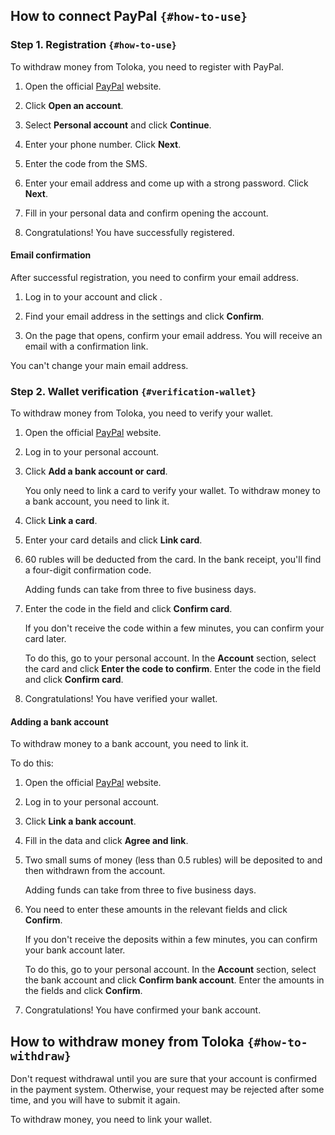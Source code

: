 ## How to connect PayPal `{#how-to-use}`

### Step 1. Registration `{#how-to-use}`

To withdraw money from Toloka, you need to register with PayPal.

1. Open the official [PayPal](https://www.paypal.com/uk/home) website.

1. Click **Open an account**.

1. Select **Personal account** and click **Continue**.

1. Enter your phone number. Click **Next**.

1. Enter the code from the SMS.

1. Enter your email address and come up with a strong password. Click **Next**.

1. Fill in your personal data and confirm opening the account.

1. Congratulations! You have successfully registered.

#### Email confirmation

After successful registration, you need to confirm your email address.

1. Log in to your account and click <img src="https://tlkfrontprod.azureedge.net/portal-production/static/uploaded/images/1676448845247/1676448845247_original_png.png" alt="" />.

1. Find your email address in the settings and click **Confirm**.

1. On the page that opens, confirm your email address. You will receive an email with a confirmation link.

<Note mode="note" title="Note">

You can't change your main email address.

</Note>

### Step 2. Wallet verification `{#verification-wallet}`

To withdraw money from Toloka, you need to verify your wallet.

1. Open the official [PayPal](https://www.paypal.com/uk/home) website.

1. Log in to your personal account.

1. Click **Add a bank account or card**.

    <Note mode="note" title="Note">

    You only need to link a card to verify your wallet. To withdraw money to a bank account, you need to link it.

    </Note>

1. Click **Link a card**.

1. Enter your card details and click **Link card**.

1. 60 rubles will be deducted from the card. In the bank receipt, you'll find a four-digit confirmation code.

    <Note mode="note" title="Note">

    Adding funds can take from three to five business days.

    </Note>

1. Enter the code in the field and click **Confirm card**.

    <Cut title="If you didn't receive a code">

    If you don't receive the code within a few minutes, you can confirm your card later.

    To do this, go to your personal account. In the **Account** section, select the card and click **Enter the code to confirm**. Enter the code in the field and click **Confirm card**.

    </Cut>

1. Congratulations! You have verified your wallet.

#### Adding a bank account

To withdraw money to a bank account, you need to link it.

To do this:

1. Open the official [PayPal](https://www.paypal.com/uk/home) website.

1. Log in to your personal account.

1. Click **Link a bank account**.

1. Fill in the data and click **Agree and link**.

1. Two small sums of money (less than 0.5 rubles) will be deposited to and then withdrawn from the account.

    <Note mode="note" title="Note">

    Adding funds can take from three to five business days.

    </Note>

1. You need to enter these amounts in the relevant fields and click **Confirm**.

    <Cut title="If you didn't receive the deposits">

    If you don't receive the deposits within a few minutes, you can confirm your bank account later.

    To do this, go to your personal account. In the **Account** section, select the bank account and click **Confirm bank account**. Enter the amounts in the fields and click **Confirm**.

    </Cut>

1. Congratulations! You have confirmed your bank account.

## How to withdraw money from Toloka `{#how-to-withdraw}`

<Note mode="warning" title="Warning">

Don't request withdrawal until you are sure that your account is confirmed in the payment system. Otherwise, your request may be rejected after some time, and you will have to submit it again.

</Note>

To withdraw money, you need to link your wallet.
